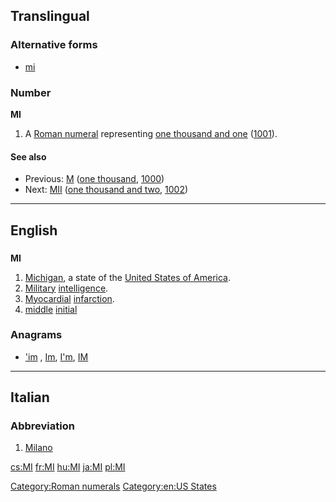 {{also|Appendix:Variations of "mi"}}
==Translingual==

===Alternative forms===
* {{sense|roman numeral}} [[mi]]

===Number===
'''MI''' 

# A [[Roman numeral]] representing [[one thousand and one]] ([[1001]]).

====See also====
* Previous: [[M]] ([[one thousand]], [[1000]])
* Next: [[MII]] ([[one thousand and two]], [[1002]])

[[Category:Roman numerals]]

----

==English==

==={{abbreviation}}===
'''MI'''

# [[Michigan]], a state of the [[United States of America]].
# [[military|Military]] [[intelligence]].
# [[myocardial|Myocardial]] [[infarction]].
# [[middle]] [[initial]]

===Anagrams===
* [['im#English|'im]] , [[Im#English|Im]], [[I'm#English|I'm]], [[IM#English|IM]]

[[Category:en:US States]]

----

==Italian==

===Abbreviation===
{{head|it|abbreviation}}

# [[Milano]]

[[cs:MI]]
[[fr:MI]]
[[hu:MI]]
[[ja:MI]]
[[pl:MI]]